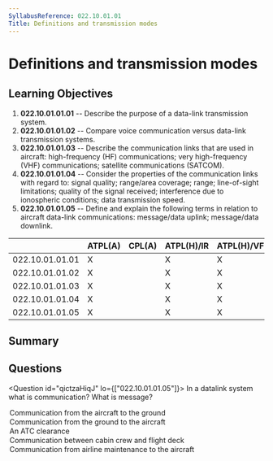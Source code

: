 ```yaml
---
SyllabusReference: 022.10.01.01
Title: Definitions and transmission modes
---
```


# Definitions and transmission modes

## Learning Objectives

1. **022.10.01.01.01** -- Describe the purpose of a data-link transmission
   system.
2. **022.10.01.01.02** -- Compare voice communication versus data-link
   transmission systems.
3. **022.10.01.01.03** -- Describe the communication links that are used in
   aircraft: high-frequency (HF) communications; very high-frequency (VHF)
   communications; satellite communications (SATCOM).
4. **022.10.01.01.04** -- Consider the properties of the communication links
   with regard to: signal quality; range/area coverage; range; line-of-sight
   limitations; quality of the signal received; interference due to ionospheric
   conditions; data transmission speed.
5. **022.10.01.01.05** -- Define and explain the following terms in relation to
   aircraft data-link communications: message/data uplink; message/data
   downlink.

|                 | ATPL(A) | CPL(A) | ATPL(H)/IR | ATPL(H)/VFR | CPL(H) | IR  | CBIR(A) |
| --------------- | ------- | ------ | ---------- | ----------- | ------ | --- | ------- |
| 022.10.01.01.01 | X       |        | X          | X           |        |     |         |
| 022.10.01.01.02 | X       |        | X          | X           |        |     |         |
| 022.10.01.01.03 | X       |        | X          | X           |        |     |         |
| 022.10.01.01.04 | X       |        | X          | X           |        |     |         |
| 022.10.01.01.05 | X       |        | X          | X           |        |     |         |

## Summary

## Questions

<Question id="qictzaHiqJ" lo={["022.10.01.01.05"]}>
  <Text variant="oneCorrect">
    In a datalink system what is <Subject /> communication?
  </Text>
  <Text variant="oneCorrect">
    What is <Subject /> message?
  </Text>
  <Option id="qictzaHiqJ-1" subject={["a downlink"]}>
    Communication from the aircraft to the ground
  </Option>
  <Option id="qictzaHiqJ-3" subject={["an uplink"]}>
    Communication from the ground to the aircraft
  </Option>
  <Option id="qictzaHiqJ-4" why="">
    An ATC clearance
  </Option>
  <Option id="qictzaHiqJ-5" why="">
    Communication between cabin crew and flight deck
  </Option>
  <Option id="qictzaHiqJ-6" why="">
    Communication from airline maintenance to the aircraft
  </Option>
</Question>
